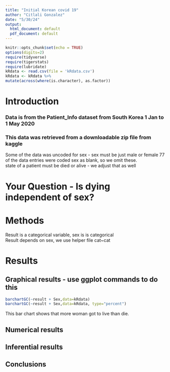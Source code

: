 ```yaml
---
title: "Initial Korean covid 19"
author: "Citlali Gonzalez"
date: "5/30/24"
output:
  html_document: default
  pdf_document: default
---
```


```r
knitr::opts_chunk$set(echo = TRUE)
options(digits=2)
require(tidyverse)
require(tigerstats)
require(lubridate)
kRdata <- read.csv(file = 'kRdata.csv')
kRdata <- kRdata %>%
mutate(across(where(is.character), as.factor))

```

# Introduction



### Data is from the Patient_Info dataset from South Korea 1 Jan to 1 May 2020   
### This data was retrieved from a downloadable zip file from kaggle   

Some of the data was uncoded for sex - sex must be just male or female
77 of the data entries were coded sex  as blank, so we omit these.  
state of a patient must be died or alive - we adjust that as well     
  
# Your Question - Is dying independent of sex?


# Methods

Result is a categorical variable, sex is is categorical  
Result depends on sex, we use helper file cat~cat  


# Results




## Graphical results - use ggplot commands to do this

```r
barchartGC(~result + Sex,data=kRdata)
barchartGC(~result + Sex,data=kRdata, type="percent")

```

This bar chart shows that more woman got to live than die. 



  
## Numerical results


## Inferential results 




## Conclusions

